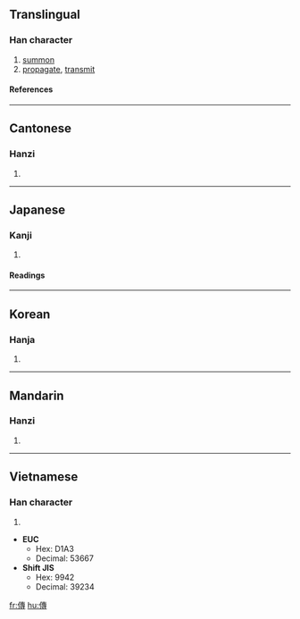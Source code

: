 {{see|传|伝}}

==Translingual==
===Han character===
{{Han char|rad=人|as=11|sn=13|four=2524<sub>3</sub>|canj=人十戈戈 (OJII)}}
# [[summon]]
# [[propagate]], [[transmit]]
====References====
{{Han ref|kx=0114.230|dkj=01019|dj=0243.020|hdz=10208.090|uh=50B3|ud=20659|bh=B6C7|bd=46791}}
----
==Cantonese==
===Hanzi===
{{yue-hanzi|jyut=|y=chyun4}}
# {{defn|Cantonese}}
----
==Japanese==
===Kanji===
{{ja-kanji|grade=|rs=人11}}
# {{defn|Japanese}} 
====Readings====
{{ja-readings|on=[[でん]] (den), [[てん]] (ten)|kun=[[つたえる]] (tsutaeru)}}
----
==Korean==
===Hanja===
{{ko-hanja|hangeul=전|rv=jeon|mr=chŏn}}
# {{defn|Korean}}
----
==Mandarin==
===Hanzi===
{{cmn-hanzi|sim=传|pin=[[chuán]] (chuan2)|wg=ch'uan<sup>2</sup>}}
# {{defn|Mandarin}}
----
==Vietnamese==
===Han character===
{{vi-hantu|truyền}}
# {{defn|Vietnamese}}

* '''EUC'''
** Hex: D1A3
** Decimal: 53667
* '''Shift JIS'''
** Hex: 9942
** Decimal: 39234

[[fr:傳]]
[[hu:傳]]